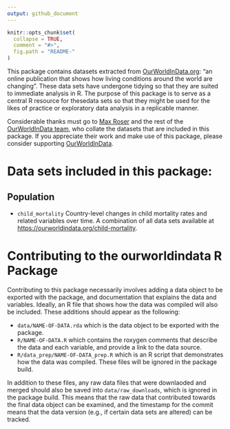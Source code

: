 ```yaml
---
output: github_document
---
```


<!-- README.md is generated from README.Rmd. Please edit that file -->

```r
knitr::opts_chunk$set(
  collapse = TRUE,
  comment = "#>",
  fig.path = "README-"
)
```

This package contains datasets extracted from [OurWorldInData.org](https://ourworldindata.org): "an online publication that shows how living conditions around the world are changing". These data sets have undergone tidying so that they are suited to immediate analysis in R. The purpose of this package is to serve as a central R resource for thesedata sets so that they might be used for the likes of practice or exploratory data analysis in a replicable manner.

Considerable thanks must go to [Max Roser](http://www.maxroser.com/about/) and the rest of the [OurWorldInData team](https://ourworldindata.org/about/), who collate the datasets that are included in this package. If you appreciate their work and make use of this package, please consider supporting [OurWorldInData](https://ourworldindata.org/support/).

# Data sets included in this package:

## Population

- `child_mortality` Country-level changes in child mortality rates and related variables over time. A combination of all data sets available at <https://ourworldindata.org/child-mortality>.

# Contributing to the ourworldindata R Package

Contributing to this package necessarily involves adding a data object to be exported with the package, and documentation that explains the data and variables. Ideally, an R file that shows how the data was compiled will also be included. These additions should appear as the following:

- `data/NAME-OF-DATA.rda` which is the data object to be exported with the package.
- `R/NAME-OF-DATA.R` which contains the roxygen comments that describe the data and each variable, and provide a link to the data source.
- `R/data_prep/NAME-OF-DATA_prep.R` which is an R script that demonstrates how the data was compiled. These files will be ignored in the package build.

In addition to these files, any raw data files that were downlaoded and merged should also be saved into `data/raw_downloads`, which is ignored in the package build. This means that the raw data that contributed towards the final data object can be examined, and the timestamp for the commit means that the data version (e.g., if certain data sets are altered) can be tracked.


